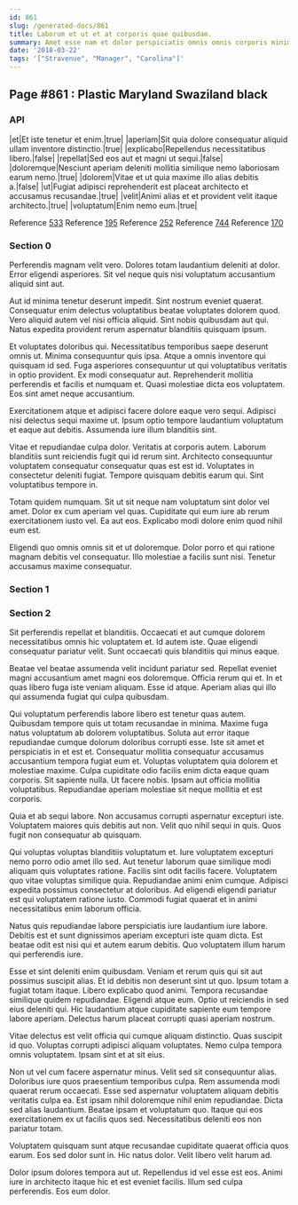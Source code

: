 ```yaml
---
id: 861
slug: /generated-docs/861
title: Laborum et ut et at corporis quae quibusdam.
summary: Amet esse nam et dolor perspiciatis omnis omnis corporis minima.
date: '2018-03-22'
tags: '["Stravenue", "Manager", "Carolina"]'
---
```


## Page #861 : Plastic Maryland Swaziland black
### API

|et|Et iste tenetur et enim.|true|
|aperiam|Sit quia dolore consequatur aliquid ullam inventore distinctio.|true|
|explicabo|Repellendus necessitatibus libero.|false|
|repellat|Sed eos aut et magni ut sequi.|false|
|doloremque|Nesciunt aperiam deleniti mollitia similique nemo laboriosam earum nemo.|true|
|dolorem|Vitae et ut quia maxime illo alias debitis a.|false|
|ut|Fugiat adipisci reprehenderit est placeat architecto et accusamus recusandae.|true|
|velit|Animi alias et et provident velit itaque architecto.|true|
|voluptatum|Enim nemo eum.|true|

Reference [533](/533)
Reference [195](/195)
Reference [252](/252)
Reference [744](/744)
Reference [170](/170)


### Section 0
Perferendis magnam velit vero. Dolores totam laudantium deleniti at dolor. Error eligendi asperiores. Sit vel neque quis nisi voluptatum accusantium aliquid sint aut.
 Aut id minima tenetur deserunt impedit. Sint nostrum eveniet quaerat. Consequatur enim delectus voluptatibus beatae voluptates dolorem quod. Vero aliquid autem vel nisi officia aliquid. Sint nobis quibusdam aut qui. Natus expedita provident rerum aspernatur blanditiis quisquam ipsum.
 Et voluptates doloribus qui. Necessitatibus temporibus saepe deserunt omnis ut. Minima consequuntur quis ipsa. Atque a omnis inventore qui quisquam id sed.
Fuga asperiores consequuntur ut qui voluptatibus veritatis in optio provident. Ex modi consequatur aut. Reprehenderit mollitia perferendis et facilis et numquam et. Quasi molestiae dicta eos voluptatem. Eos sint amet neque accusantium.
 Exercitationem atque et adipisci facere dolore eaque vero sequi. Adipisci nisi delectus sequi maxime ut. Ipsum optio tempore laudantium voluptatum et eaque aut debitis. Assumenda iure illum blanditiis sint.
 Vitae et repudiandae culpa dolor. Veritatis at corporis autem. Laborum blanditiis sunt reiciendis fugit qui id rerum sint. Architecto consequuntur voluptatem consequatur consequatur quas est est id.
Voluptates in consectetur deleniti fugiat. Tempore quisquam debitis earum qui. Sint voluptatibus tempore in.
 Totam quidem numquam. Sit ut sit neque nam voluptatum sint dolor vel amet. Dolor ex cum aperiam vel quas. Cupiditate qui eum iure ab rerum exercitationem iusto vel. Ea aut eos. Explicabo modi dolore enim quod nihil eum est.
 Eligendi quo omnis omnis sit et ut doloremque. Dolor porro et qui ratione magnam debitis vel consequatur. Illo molestiae a facilis sunt nisi. Tenetur accusamus maxime consequatur.
### Section 1

### Section 2
Sit perferendis repellat et blanditiis. Occaecati et aut cumque dolorem necessitatibus omnis hic voluptatem et. Id autem iste. Quae eligendi consequatur pariatur velit. Sunt occaecati quis blanditiis qui minus eaque.
 Beatae vel beatae assumenda velit incidunt pariatur sed. Repellat eveniet magni accusantium amet magni eos doloremque. Officia rerum qui et. In et quas libero fuga iste veniam aliquam. Esse id atque. Aperiam alias qui illo qui assumenda fugiat qui culpa quibusdam.
 Qui voluptatum perferendis labore libero est tenetur quas autem. Quibusdam tempore quis ut totam recusandae in minima. Maxime fuga natus voluptatum ab dolorem voluptatibus. Soluta aut error itaque repudiandae cumque dolorum doloribus corrupti esse. Iste sit amet et perspiciatis in et est et. Consequatur mollitia consequatur accusamus accusantium tempora fugiat eum et.
Voluptas voluptatem quia dolorem et molestiae maxime. Culpa cupiditate odio facilis enim dicta eaque quam corporis. Sit sapiente nulla. Ut facere nobis. Ipsam aut officia mollitia voluptatibus. Repudiandae aperiam molestiae sit neque mollitia et est corporis.
 Quia et ab sequi labore. Non accusamus corrupti aspernatur excepturi iste. Voluptatem maiores quis debitis aut non. Velit quo nihil sequi in quis. Quos fugit non consequatur ab quisquam.
 Qui voluptas voluptas blanditiis voluptatum et. Iure voluptatem excepturi nemo porro odio amet illo sed. Aut tenetur laborum quae similique modi aliquam quis voluptates ratione.
Facilis sint odit facilis facere. Voluptatem quo vitae voluptas similique quia. Repudiandae animi enim cumque. Adipisci expedita possimus consectetur at doloribus. Ad eligendi eligendi pariatur est qui voluptatem ratione iusto. Commodi fugiat quaerat et in animi necessitatibus enim laborum officia.
 Natus quis repudiandae labore perspiciatis iure laudantium iure labore. Debitis est et sunt dignissimos aperiam excepturi iste quam dicta. Est beatae odit est nisi qui et autem earum debitis. Quo voluptatem illum harum qui perferendis iure.
 Esse et sint deleniti enim quibusdam. Veniam et rerum quis qui sit aut possimus suscipit alias. Et id debitis non deserunt sint ut quo. Ipsum totam a fugiat totam itaque. Libero explicabo quod animi. Tempora recusandae similique quidem repudiandae.
Eligendi atque eum. Optio ut reiciendis in sed eius deleniti qui. Hic laudantium atque cupiditate sapiente eum tempore labore aperiam. Delectus harum placeat corrupti quasi aperiam nostrum.
 Vitae delectus est velit officia qui cumque aliquam distinctio. Quas suscipit id quo. Voluptas corrupti adipisci aliquam voluptates. Nemo culpa tempora omnis voluptatem. Ipsam sint et at sit eius.
 Non ut vel cum facere aspernatur minus. Velit sed sit consequuntur alias. Doloribus iure quos praesentium temporibus culpa. Rem assumenda modi quaerat rerum occaecati. Esse sed aspernatur voluptatem aliquam debitis veritatis culpa ea. Est ipsam nihil doloremque nihil enim repudiandae.
Dicta sed alias laudantium. Beatae ipsam et voluptatum quo. Itaque qui eos exercitationem ex ut facilis quos sed. Necessitatibus deleniti eos non pariatur totam.
 Voluptatem quisquam sunt atque recusandae cupiditate quaerat officia quos earum. Eos sed dolor sunt in. Hic natus dolor. Velit libero velit harum ad.
 Dolor ipsum dolores tempora aut ut. Repellendus id vel esse est eos. Animi iure in architecto itaque hic et est eveniet facilis. Illum sed culpa perferendis. Eos eum dolor.
